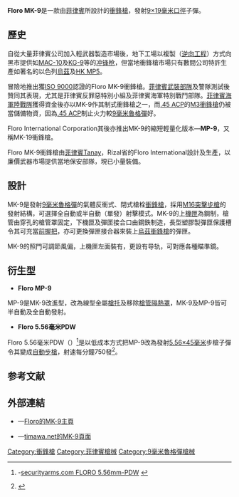 {{noteTA
|G1=軍事
|G2=長度單位
|G3=Firearms
}}
{{Infobox Weapon
|name= Floro MK-9 
|image= 
|image_size= 300px
|caption= Floro MK-9 SMG
|origin= {{flag|Philippines}}
|type= [[冲锋枪|冲锋枪]]
<!-- Type selection -->
|is_ranged=yes
|is_bladed=
|is_explosive=
|is_artillery=
|is_vehicle=
<!-- Service history -->
|service= 2001年—
|used_by= [[菲律賓|菲律賓]]
|wars= 菲律賓反游擊隊行動
<!-- Production history -->
|designer=
|design_date= 1980年代後期
|manufacturer= {{tsl|en|Floro International Corporation|Floro International Corporation}}
|production_date=
|number=
|variants= MP-9（又名MK-19）<br />Floro 5.56毫米PDW
<!-- General specifications -->
|weight= 空槍：3.18公斤<br />裝上彈匣：3.2公斤
|length= 展開槍托：645毫米<br />槍托摺疊：460毫米
|part_length= 168毫米
|crew=
<!-- Ranged weapon specifications --> 
|cartridge= [[9×19mm魯格弹|9×19毫米魯格彈]]
|caliber= 9毫米
|action= [[反沖作用|反沖作用]]、{{Link-en|閉鎖式槍栓|Closed bolt}}
|mode= 半自動、[[自動火器|全自動]]，可[[擊發調變槍械|擊發調變]]
|rate= 800—850發／分鐘
|velocity=
|range=
|max_range= 100[[米_(單位)|米]]
|feed= 25或32發可拆式[[彈匣|彈匣]]
|sights= -{}-
* [[機械瞄具|機械瞄具]]：固定[[準星|準星]]及風偏調節[[照門|照門]]
* [[機匣|機匣]]頂部的[[皮卡汀尼導軌|MIL-STD-1913戰術導軌]]上安裝[[瞄準镜|光學瞄準鏡]]、[[紅點鏡|反射式瞄準鏡]]或[[夜視鏡|夜視鏡]]（可拆卸）
<!-- Artillery specifications -->
|breech=
|recoil=
|carriage=
|elevation=
|traverse=
<!-- Bladed weapon specifications --> 
|blade_type=
|hilt_type=
|head_type=
|haft_type=
<!-- Explosive specifications --> 
|diameter=
|filling=
|filling_weight=
|detonation=
|yield=
}}
'''Floro MK-9'''是一款由[[菲律賓|菲律賓]]{{tsl|en|Floro International Corporation|Floro International Corporation}}所設計的[[冲锋枪|衝鋒槍]]，發射[[9mm鲁格弹|9×19毫米]][[口徑|口徑]]子彈。

== 歷史 ==
自從大量菲律賓公司加入輕武器製造市場後，地下工場以複製（[[逆向工程|逆向工程]]）方式向黑市提供如[[MAC-10衝鋒槍|MAC-10]]及[[KG-9|KG-9]]等的[[冲锋枪|冲锋枪]]，但當地衝鋒槍市場只有數間公司特許生產如著名的以色列[[烏茲衝鋒槍|烏茲]]及[[HK_MP5冲锋枪|HK MP5]]。

{{tsl|en|Floro International Corporation|Floro International Corporation}}冒險地推出獲[[ISO_9000|ISO 9000]]認證的Floro MK-9衝鋒槍。[[菲律賓武裝部隊|菲律賓武裝部隊]]及警隊測試後贊同其表現，尤其是菲律賓反罪惡特別小組及菲律賓海軍特別戰鬥部隊。[[菲律賓海軍陸戰隊|菲律賓海軍陸戰隊]]獲得資金後亦以MK-9作其制式衝鋒槍之一，而[[.45_ACP|.45 ACP]]的[[M3衝鋒槍|M3衝鋒槍]]仍被當儲備物資，因為[[.45_ACP|.45 ACP]]制止火力較[[9×19mm魯格彈|9毫米魯格彈]]好。

Floro International Corporation其後亦推出MK-9的縮短輕量化版本—'''MP-9'''，又稱MK-19衝鋒槍。

Floro MK-9衝鋒槍由[[菲律賓|菲律賓]]Tanay，Rizal省的Floro International設計及生產，以廉價武器市場提供當地保安部隊，現已小量裝備。

== 設計 ==
MK-9是發射[[9×19mm魯格彈|9毫米魯格彈]]的氣體反衝式、閉式槍栓[[衝鋒槍|衝鋒槍]]，採用[[M16突擊步槍|M16突擊步槍]]的發射結構，可選擇全自動或半自動（單發）射擊模式。MK-9的上[[機匣|機匣]]為鋼制，槍管由穿孔的槍管罩固定，下機匣及彈匣接合口由鋼鉄制造，長型塑膠製彈匣保護槽令其可充當[[輔助握把|前握把]]，亦可更換彈匣接合器來裝上[[烏茲衝鋒槍|烏茲衝鋒槍]]的彈匣。

MK-9的照門可調節風偏，上機匣左面裝有{{Link-en|防塵蓋|Dust cover (firearms)}}，更設有导轨，可對應各種瞄準鏡。

== 衍生型 ==
* '''Floro MP-9'''
MP-9是MK-9改進型，改為線型金屬[[槍托|槍托]]及移除[[槍管罩筒|槍管隔熱罩]]，MK-9及MP-9皆可半自動及全自動發射。

* '''Floro 5.56毫米PDW'''
Floro 5.56毫米PDW（{{Lang|en|Floro 5.56mm PDW}}）<ref>{{en icon}}-[http://www.securityarms.com/20010315/galleryfiles/2400/2435.htm securityarms.com FLORO 5.56mm-PDW] {{Wayback|url=http://www.securityarms.com/20010315/galleryfiles/2400/2435.htm |date=20070505012921 }}</ref>是以低成本方式把MP-9改為發射[[5.56×45mm_NATO|5.56×45毫米]]步槍子彈令其變成[[自動步槍|自動步槍]]，射速每分鐘750發<ref>{{Cite web |url=http://www.floro-intl.com/pdw.html |title=floro-intl.com-5.56mm Personal Defense Weapon |accessdate=2007-10-02 |archive-date=2007-10-10 |archive-url=https://web.archive.org/web/20071010111131/http://www.floro-intl.com/pdw.html |dead-url=no }}</ref>。

== 参考文献 ==
<div class="references-small">
<references />
</div>

== 外部連結 ==
* {{en icon}}—[https://web.archive.org/web/20060615102023/http://www.floro-intl.com/mk9.html Floro的MK-9主頁]
* {{en icon}}—[https://web.archive.org/web/20060912090437/http://timawa.net/defense/smallarms/floromk9.htm timawa.net的MK-9頁面]

[[Category:衝鋒槍|Category:衝鋒槍]]
[[Category:菲律賓槍械|Category:菲律賓槍械]]
[[Category:9毫米魯格彈槍械|Category:9毫米魯格彈槍械]]